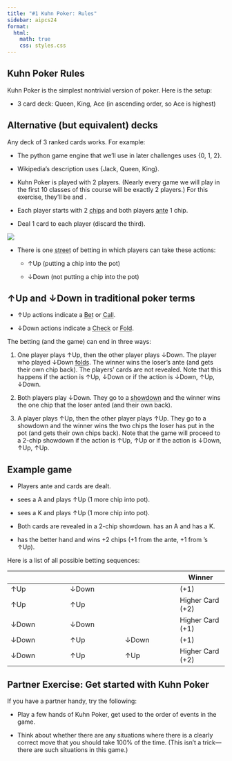 ```yaml
---
title: "#1 Kuhn Poker: Rules"
sidebar: aipcs24
format:
  html:
    math: true
    css: styles.css
---
```


## Kuhn Poker Rules
Kuhn Poker is the simplest nontrivial version of poker. Here is the setup: 

- 3 card deck: Queen, King, Ace (in ascending order, so Ace is highest)

:::{.callout-tip collapse="true"  appearance="minimal"}
## Alternative (but equivalent) decks 

Any deck of 3 ranked cards works. For example:

  - The python game engine that we'll use in later challenges uses {0, 1, 2}.
  
  - Wikipedia's description uses {Jack, Queen, King}.
:::

<img style="display:none" src="assets/p1l.png" />
<img style="display:none" src="assets/p2w.png" />

- Kuhn Poker is played with 2 players. (Nearly every game we will play in the first 10 classes of this course will be exactly 2 players.) For this exercise, they'll be <span class="player p1"></span> and <span class="player p2"></span>.

- Each player starts with 2 <abbr title="By convention, poker-like games are played for points represented by ceramic disks, or chips.">chips</abbr> and both players <abbr title="An ante is a forced bet, usually equal for all players.">ante</abbr> 1 chip.

- Deal 1 card to each player (discard the third).

![](assets/kuhn.png)

- There is one <abbr title="In poker-like games, a street is a round of betting that begins with one turn for each player and continues until either: all players but one quit, or some number of remaining players have added equal amounts to the pot. (The conditions for ending the betting in a street will differ game-to-game.) Then some cards will typically be dealt or revealed and there may be another street.">street</abbr> of betting in which players can take these actions: 

  - <span class=action>↑Up</span> (putting a chip into the pot) 
  
  - <span class=action>↓Down</span> (not putting a chip into the pot) 

:::{.callout-tip  appearance="minimal"}
## <span class=action>↑Up</span> and <span class=action>↓Down</span> in traditional poker terms

  - <span class=action>↑Up</span> actions indicate a <abbr title="To 'bet' is to add chips to the pot that others have to match (or fold). To 'raise' is to put in a larger amount than your opponent's bet, to force them to match your higher amount (or fold). In Kuhn Poker there are no raises because each player only has 1 chip to bet with.">Bet</abbr> or <abbr title="To 'call' is to match an opponent's bet.">Call</abbr>.

  - <span class=action>↓Down</span> actions indicate a <abbr title="To 'check' is to pass, which is usually only possible when no one has made a bet in this street.">Check</abbr> or <abbr title="To 'fold' is to surrender when facing a bet, losing all chips you have put in so far.">Fold</abbr>.
:::

The betting (and the game) can end in three ways: 

1. One player plays <span class=action>↑Up</span>, then the other player plays <span class=action>↓Down</span>. The player who played <span class=action>↓Down</span> <abbr title="To 'fold' is to surrender when facing a bet, losing all chips you have put in so far.">folds</abbr>. The winner wins the loser's ante (and gets their own chip back). The players' cards are not revealed. Note that this happens if the action is <span class=action>↑Up</span>, <span class=action>↓Down</span> or if the action is <span class=action>↓Down</span>, <span class=action>↑Up</span>, <span class=action>↓Down</span>.

2. Both players play <span class=action>↓Down</span>. They go to a <abbr title="In a 'showdown', all remaining players show their cards and the best hand wins. (In Kuhn Poker, the better hand is just the higher card.)">showdown</abbr> and the winner wins the one chip that the loser anted (and their own back).

3. A player plays <span class=action>↑Up</span>, then the other player plays <span class=action>↑Up</span>. They go to a showdown and the winner wins the two chips the loser has put in the pot (and gets their own chips back). Note that the game will proceed to a 2-chip showdown if the action is <span class=action>↑Up</span>, <span class=action>↑Up</span> or if the action is <span class=action>↓Down</span>, <span class=action>↑Up</span>, <span class=action>↑Up</span>.

:::{.callout-note  appearance="minimal"}
## Example game
- Players ante and cards are dealt.

- <span class="player p1"></span> sees a <span class="gamenode">A</span> and plays <span class=action>↑Up</span> (1 more chip into pot).

- <span class="player p2"></span> sees a <span class="gamenode">K</span> and plays <span class=action>↑Up</span> (1 more chip into pot).

- Both cards are revealed in a 2-chip showdown. <span class="player p1"></span> has an <span class="gamenode">A</span> and <span class="player p2"></span> has a <span class="gamenode">K</span>.

- <span class="player p1"></span> has the better hand and wins +2 chips (+1 from the ante, +1 from <span class="player p2"></span>'s <span class=action>↑Up</span>).
:::

Here is a list of all possible betting sequences:  

| <span class="player p1"></span>  | <span class="player p2"></span>  | <span class="player p1"></span> | Winner       |
|------------|-----------|-----------|----------|
| <span class=action>↑Up</span>        | <span class=action>↓Down</span>      |          |<span class="player p1"></span> (+1) |
| <span class=action>↑Up</span>        | <span class=action>↑Up</span>        |          |Higher Card (+2)|
| <span class=action>↓Down</span>     | <span class=action>↓Down</span>      |          |Higher Card (+1)|
| <span class=action>↓Down</span>      | <span class=action>↑Up</span>        | <span class=action>↓Down</span>     |<span class="player p2"></span> (+1) |
| <span class=action>↓Down</span>      | <span class=action>↑Up</span>        | <span class=action>↑Up</span>       |Higher Card (+2)|

:::{.callout-note  appearance="minimal"}
## Partner Exercise: Get started with Kuhn Poker

If you have a partner handy, try the following:

- Play a few hands of Kuhn Poker, get used to the order of events in the game.

- Think about whether there are any situations where there is a clearly correct move that you should take 100% of the time. (This isn't a trick&mdash;there are such situations in this game.)
:::